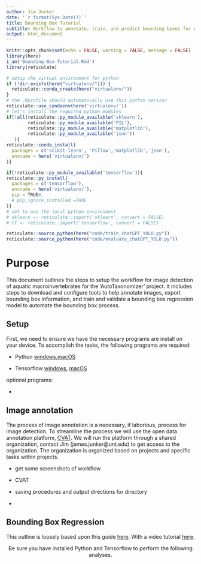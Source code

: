 ```yaml
---
author: Jim Junker
date: '`r format(Sys.Date())`'
title: Bounding Box Tutorial
subtitle: Workflow to annotate, train, and predict bounding boxes for AutoTaxonomizer
output: html_document
---
```


```r
knitr::opts_chunk$set(echo = FALSE, warning = FALSE, message = FALSE)
library(here)
i_am('Bounding-Box-Tutorial.Rmd')
library(reticulate)

```

```r
# setup the virtual environment for python
if (!dir.exists(here("virtualenv/"))) {
  reticulate::conda_create(here("virtualenv/"))
}
# the .Rprofile should automatically use this python version
reticulate::use_condaenv(here('virtualenv/'))
# let's install the required python modules
if(!all(reticulate::py_module_available('sklearn'), 
        reticulate::py_module_available('PIL'),
        reticulate::py_module_available('matplotlib'),
        reticulate::py_module_available('json'))
   ){
reticulate::conda_install(
  packages = c('scikit-learn', 'Pillow','matplotlib','json'),
  envname = here('virtualenv/')
)}

if(!reticulate::py_module_available('tensorflow')){
reticulate::py_install(
  packages = c('tensorflow'),
  envname = here('virtualenv/'),
  pip = TRUE#,
  # pip_ignore_installed =TRUE
)}
# set to use the local python environment
# sklearn <- reticulate::import('sklearn', convert = FALSE)
# tf <- reticulate::import('tensorflow', convert = FALSE)

reticulate::source_python(here("code/train_chatGPT_YOLO.py"))
reticulate::source_python(here("code/evaluate_chatGPT_YOLO.py"))

```

# Purpose

This document outlines the steps to setup the workflow for image detection of aquatic macroinvertebrates for the 'AutoTaxonomizer' project. It includes steps to download and configure tools to help annotate images, export bounding box information, and train and validate a bounding box regression model to automate the bounding box process.

## Setup

First, we need to ensure we have the necessary programs are install on your device. To accomplish the tasks, the following programs are required:

- Python [windows](https://www.python.org/downloads/windows/),[macOS](https://www.python.org/downloads/macos/)

- Tensorflow [windows](https://www.tensorflow.org/install/pip#windows-wsl2), [macOS](https://www.tensorflow.org/install/pip#macos)

optional programs:

- 

## Image annotation

The process of image annotation is a necessary, if laborious, process for image detection. To streamline the process we will use the open data annotation platform, [CVAT](https://www.cvat.ai/). We will run the platform through a shared organization, contact Jim (james.junker@unt.edu) to get access to the organization. The organization is organized based on projects and specific tasks within projects. 

- get some screenshots of workflow

- CVAT 

- saving procedures and output directions for directory

- 

## Bounding Box Regression

This outline is loosely based upon this guide [here](https://pyimagesearch.com/2020/10/05/object-detection-bounding-box-regression-with-keras-tensorflow-and-deep-learning/). With a video tutorial [here](https://www.google.com/search?client=firefox-b-1-e&q=bounding+box+regression+Keras+Tensorflow+tutorial+with+code#fpstate=ive&vld=cid:eaa207bd,vid:QcA7zjBpbVg,st:0).

<center>Be sure you have installed Python and Tensorflow to perform the following analyses.</center>



<!-- #https://pyimagesearch.com/2019/06/03/fine-tuning-with-keras-and-deep-learning/ -->


&nbsp;
